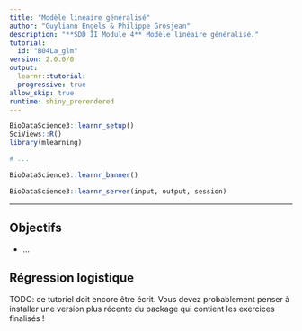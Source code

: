 ```yaml
---
title: "Modèle linéaire généralisé"
author: "Guyliann Engels & Philippe Grosjean"
description: "**SDD II Module 4** Modèle linéaire généralisé."
tutorial:
  id: "B04La_glm"
version: 2.0.0/0
output:
  learnr::tutorial:
  progressive: true
allow_skip: true
runtime: shiny_prerendered
---
```


```r
BioDataScience3::learnr_setup()
SciViews::R()
library(mlearning)

# ...
```

```r
BioDataScience3::learnr_banner()
```

```r
BioDataScience3::learnr_server(input, output, session)
```

------------------------------------------------------------------------

## Objectifs

-   ...

## Régression logistique

TODO: ce tutoriel doit encore être écrit. Vous devez probablement penser à installer une version plus récente du package qui contient les exercices finalisés !
